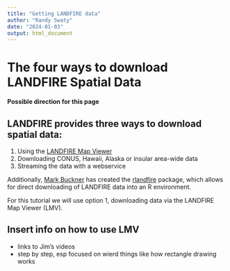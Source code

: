 ```yaml
---
title: "Getting LANDFIRE data"
author: "Randy Swaty"
date: "2024-01-03"
output: html_document
---
```



# The four ways to download LANDFIRE Spatial Data


**Possible direction for this page**

## LANDFIRE provides three ways to download spatial data:

1. Using the [LANDFIRE Map Viewer](https://www.landfire.gov/viewer/)
2. Downloading CONUS, Hawaii, Alaska or insular area-wide data
3. Streaming the data with a webservice

Additionally, [Mark Buckner](https://markabuckner.com/) has created the [rlandfire](https://github.com/bcknr/rlandfire) package, which allows for direct downloading of LANDFIRE data into an R environment.

For this tutorial we will use option 1, downloading data via the LANDFIRE Map Viewer (LMV).

## Insert info on how to use LMV

* links to Jim's videos
* step by step, esp focused on wierd things like how rectangle drawing works
